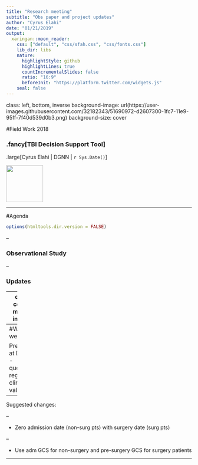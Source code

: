 ---
title: "Research meeting"
subtitle: "Obs paper and project updates"
author: "Cyrus Elahi"
date: "01/21/2019"
output:
  xaringan::moon_reader:
    css: ["default", "css/sfah.css", "css/fonts.css"]
    lib_dir: libs
    nature:
      highlightStyle: github
      highlightLines: true
      countIncrementalSlides: false
      ratio: "16:9"
      beforeInit: "https://platform.twitter.com/widgets.js"
    seal: false 
---

class: left, bottom, inverse
background-image: url(https://user-images.githubusercontent.com/32182343/51690972-d2607300-1fc7-11e9-95ff-7f40d539d0b3.png)
background-size: cover

#Field Work 2018

### .fancy[TBI Decision Support Tool]

.large[Cyrus Elahi | DGNN | `r Sys.Date()`]

<img src="https://user-images.githubusercontent.com/32182343/51692967-fb830280-1fcb-11e9-9880-babee687d275.PNG" width="100px"/>


---

#Agenda

```{r setup, include=FALSE}
options(htmltools.dir.version = FALSE)
```

--

### Observational Study

--

### Updates

---
class: center, middle, inverse

# Observational Study

---
#Why are we here


Presented at DGNN - questions regarding clinical validity

--

Suggested changes: 

--

- Zero admission date (non-surg pts) with surgery date (surg pts) 

--

- Use adm GCS for non-surgery and pre-surgery GCS for surgery patients

---